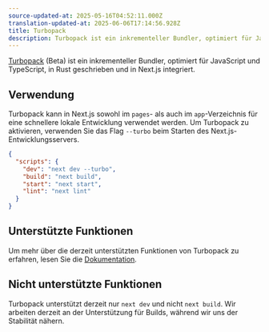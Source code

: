 ```yaml
---
source-updated-at: 2025-05-16T04:52:11.000Z
translation-updated-at: 2025-06-06T17:14:56.928Z
title: Turbopack
description: Turbopack ist ein inkrementeller Bundler, optimiert für JavaScript und TypeScript, in Rust geschrieben und in Next.js integriert.
---
```


[Turbopack](https://turbo.build/pack) (Beta) ist ein inkrementeller Bundler, optimiert für JavaScript und TypeScript, in Rust geschrieben und in Next.js integriert.

## Verwendung

Turbopack kann in Next.js sowohl im `pages`- als auch im `app`-Verzeichnis für eine schnellere lokale Entwicklung verwendet werden. Um Turbopack zu aktivieren, verwenden Sie das Flag `--turbo` beim Starten des Next.js-Entwicklungsservers.

```json filename="package.json" highlight={3}
{
  "scripts": {
    "dev": "next dev --turbo",
    "build": "next build",
    "start": "next start",
    "lint": "next lint"
  }
}
```

## Unterstützte Funktionen

Um mehr über die derzeit unterstützten Funktionen von Turbopack zu erfahren, lesen Sie die [Dokumentation](https://turbo.build/pack/docs/features).

## Nicht unterstützte Funktionen

Turbopack unterstützt derzeit nur `next dev` und nicht `next build`. Wir arbeiten derzeit an der Unterstützung für Builds, während wir uns der Stabilität nähern.